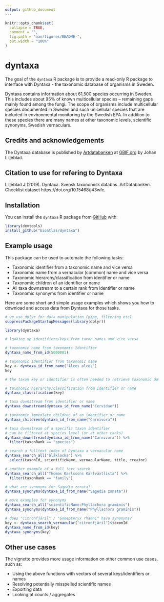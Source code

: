 ```yaml
---
output: github_document
---
```


<!-- README.md is generated from README.Rmd. Please edit that file -->

```r
knitr::opts_chunk$set(
  collapse = TRUE,
  comment = "",
  fig.path = "man/figures/README-",
  out.width = "100%"
)
```
# dyntaxa

The goal of the `dyntaxa` R package is to provide a read-only R package to interface with Dyntaxa - the taxonomic database of organisms in Sweden. 

Dyntaxa contains information about 61,500 species occurring in Sweden. This includes about 95% of known multicellular species – remaining gaps mainly found among the fungi. The scope of organisms include multicellular species documented in Sweden and such unicellular species that are included in environmental monitoring by the Swedish EPA. In addition to these species there are many names at other taxonomic levels, scientific synonyms, Swedish vernaculars. 

## Credits and acknowledgements

The Dyntaxa database is published by [Artdatabanken](https://www.gbif.org/publisher/b8323864-602a-4a7d-9127-bb903054e97d) at [GBIF.org](https://www.gbif.org/dataset/de8934f4-a136-481c-a87a-b0b202b80a31) by Johan Liljeblad. 

## Citation to use for refering to Dyntaxa

Liljeblad J (2019). Dyntaxa. Svensk taxonomisk databas. ArtDatabanken. Checklist dataset https://doi.org/10.15468/j43wfc. 

## Installation

You can install the `dyntaxa` R package from [GitHub](https://github.com/bioatlas/dyntaxa) with:

``` r
library(devtools)
install_github("bioatlas/dyntaxa")
```

## Example usage

This package can be used to automate the following tasks:

- Taxonomic identifier from a taxonomic name and vice versa
- Taxonomic name from a vernacular (common) name and vice versa
- Taxonomic hierarchy/classification from identifier or name
- Taxonomic children of an identifier or name
- All taxa downstream to a certain rank from identifier or name
- Taxonomic synonyms from identifier or name

Here are some short and simple usage examples which shows you how to download and access data from Dyntaxa for those tasks. 

```r

# we use dplyr for data manipulation (pipe, filtering etc)
suppressPackageStartupMessages(library(dplyr))

library(dyntaxa)

# looking up identifiers/keys from taxon names and vice versa

# taxonomic name from taxonomic identifier
dyntaxa_name_from_id(5000001)

# taxonomic identifier from taxonomic name
key <- dyntaxa_id_from_name("Alces alces")
key

# the taxon key or identifier is often needed to retrieve taxonomic data

# taxonomic hierarchy/classification from identifier or name
dyntaxa_classification(key)

# taxa downstream from identifier or name
dyntaxa_downstream(dyntaxa_id_from_name("Cervidae"))

# taxonomic immediate children of an identifier or name
dyntaxa_children(dyntaxa_id_from_name("Carnivora"))

# taxa downstream of a specific taxon identifier 
# can be filtered at species level (or at other ranks)
dyntaxa_downstream(dyntaxa_id_from_name("Carnivora")) %>% 
  filter(taxonRank == "species")

# search a fulltext index of Dyntaxa a vernacular name
dyntaxa_search_all("blåklocka") %>% 
  select(taxonId, scientificName, vernacularName, title, creator)

# another example of a full text search 
dyntaxa_search_all("Thomas Karlssons Kärlväxtlista") %>%
  filter(taxonRank == "family")

# what are synonyms for Sagedia zonata?
dyntaxa_synonyms(dyntaxa_id_from_name("Sagedia zonata"))

# more examples for synonyms
dyntaxa_search_all("scientificName:Phyllachora graminis")
dyntaxa_synonyms(dyntaxa_id_from_name("Phyllachora graminis"))

# does "Citronfjäril" / "Gonepteryx rhamni" have synonyms?
key <- dyntaxa_search_vernacular("citronfjäril")$taxonId
dyntaxa_name_from_id(key)
dyntaxa_synonyms(key)

```

## Other use cases

The vignette provides more usage information on other common use cases, such as:

- Using the above functions with vectors of several keys/identifiers or names
- Resolving potentially misspelled scientific names 
- Exporting data
- Looking at counts / aggregates

